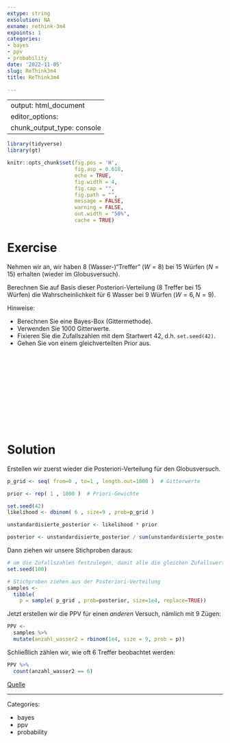 ```yaml
---
extype: string
exsolution: NA
exname: rethink-3m4
expoints: 1
categories:
- bayes
- ppv
- probability
date: '2022-11-05'
slug: ReThink3m4
title: ReThink3m4

---
```



---
output: html_document
editor_options: 
  chunk_output_type: console
---

```r
library(tidyverse)
library(gt)
```


```r
knitr::opts_chunk$set(fig.pos = 'H',
                      fig.asp = 0.618,
                      echo = TRUE,
                      fig.width = 4,
                      fig.cap = "", 
                      fig.path = "",
                      message = FALSE,
                      warning = FALSE,
                      out.width = "50%",
                      cache = TRUE)
```








# Exercise




Nehmen wir an, wir haben 8 (Wasser-)"Treffer" ($W=8$) bei 15 Würfen ($N=15$) erhalten (wieder im Globusversuch).

Berechnen Sie auf Basis dieser Posteriori-Verteilung (8 Treffer bei 15 Würfen) die Wahrscheinlichkeit für 6 Wasser bei 9 Würfen ($W=6, N=9$).

Hinweise:

- Berechnen Sie eine Bayes-Box (Gittermethode).
- Verwenden Sie 1000 Gitterwerte.
- Fixieren Sie die Zufallszahlen mit dem Startwert 42, d.h. `set.seed(42)`.
- Gehen Sie von einem gleichverteilten Prior aus.


</br>
</br>
</br>
</br>
</br>
</br>
</br>
</br>
</br>
</br>

# Solution


Erstellen wir zuerst wieder die Posteriori-Verteilung für den Globusversuch. 


```r
p_grid <- seq( from=0 , to=1 , length.out=1000 )  # Gitterwerte

prior <- rep( 1 , 1000 )  # Priori-Gewichte

set.seed(42)
likelihood <- dbinom( 6 , size=9 , prob=p_grid ) 

unstandardisierte_posterior <- likelihood * prior 

posterior <- unstandardisierte_posterior / sum(unstandardisierte_posterior)
```

Dann ziehen wir unsere Stichproben daraus:

```r
# um die Zufallszahlen festzulegen, damit alle die gleichen Zufallswerte bekommen: 
set.seed(100) 

# Stichproben ziehen aus der Posteriori-Verteilung
samples <- 
  tibble(
    p = sample( p_grid , prob=posterior, size=1e4, replace=TRUE)) 
```


Jetzt erstellen wir die PPV für einen *anderen* Versuch, nämlich mit 9 Zügen:


```r
PPV <-
  samples %>% 
  mutate(anzahl_wasser2 = rbinom(1e4, size = 9, prob = p))
```


Schließlich zählen wir,
wie oft 6 Treffer beobachtet werden:

```r
PPV %>% 
  count(anzahl_wasser2 == 6) 
```



[Quelle](https://sr2-solutions.wjakethompson.com/bayesian-inference.html#chapter-3)




---

Categories: 

- bayes
- ppv
- probability

